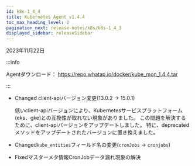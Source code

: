 ```yaml
---
id: k8s-1_4_4
title: Kubernetes Agent v1.4.4
toc_max_heading_level: 2
pagination_next: release-notes/k8s/k8s-1_4_3
displayed_sidebar: releaseSidebar
---
```


2023年11月22日

:::info

Agentダウンロード： <https://repo.whatap.io/docker/kube_mon_1.4.4.tar>

:::

- <Status>Changed</Status> client-apiバージョン変更(13.0.2 → 15.0.1)

  低いclient-apiバージョンにより、Kubernetesサービスプラットフォーム(eks、gke)との互換性が取れない現象がありました。 この問題を解決するために、client-apiバージョンをアップデートしました。 特に、deprecatedメソッドをアップデートされたバージョンに置き換えました。

- <Status>Changed</Status><code>kube_entities</code>フィールド名の変更(<code>cronJobs</code> → <code>cronjobs</code>)

- <Status>Fixed</Status>マスターメタ情報CronJobデータ漏れ現象の解決
